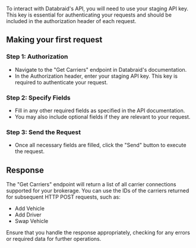 To interact with Databraid's API, you will need to use your staging API key. This key is essential for authenticating your requests and should be included in the authorization header of each request.

## Making your first request

### Step 1: Authorization
- Navigate to the "Get Carriers" endpoint in Databraid's documentation.
- In the Authorization header, enter your staging API key. This key is required to authenticate your request.

### Step 2: Specify Fields
- Fill in any other required fields as specified in the API documentation.
- You may also include optional fields if they are relevant to your request.

### Step 3: Send the Request
- Once all necessary fields are filled, click the "Send" button to execute the request.

## Response
The "Get Carriers" endpoint will return a list of all carrier connections supported for your brokerage. You can use the IDs of the carriers returned for subsequent HTTP POST requests, such as:
- Add Vehicle
- Add Driver
- Swap Vehicle

Ensure that you handle the response appropriately, checking for any errors or required data for further operations.